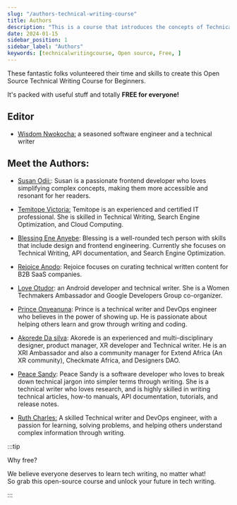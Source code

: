 ```yaml
---
slug: "/authors-technical-writing-course"
title: Authors
description: "This is a course that introduces the concepts of Technical writing to beginners"
date: 2024-01-15
sidebar_position: 1
sidebar_label: "Authors"
keywords: [technicalwritingcourse, Open source, Free, ]
---
```




These fantastic folks volunteered their time and skills to create this Open Source Technical Writing Course for Beginners.


It's packed with useful stuff and totally **FREE for everyone!**


## Editor


- [Wisdom Nwokocha:](https://www.linkedin.com/in/joklinztech) a seasoned software engineer and a technical writer


## Meet the Authors:


- [Susan Odii:](https://www.linkedin.com/in/susanodiifrontenddeveloper/): Susan is a passionate frontend developer who loves simplifying complex concepts, making them more accessible and resonant for her readers.


- [Temitope Victoria:](https://www.linkedin.com/in/temitope-victoria/) Temitope is an experienced and certified IT professional. She is skilled in Technical Writing, Search Engine Optimization, and Cloud Computing.


- [Blessing Ene Anyebe](https://www.linkedin.com/in/anyebe-blessing-ene-kwennb/): Blessing is a well-rounded tech person with skills that include design and frontend engineering. Currently she focuses on Technical Writing, API documentation, and Search Engine Optimization.


- [Rejoice Anodo](https://linktr.ee/rejoiceanodo): Rejoice focuses on curating technical written content for B2B SaaS companies.


- [Love Otudor](https://www.linkedin.com/in/loveotudor/): an Android developer and technical writer. She is a Women Techmakers Ambassador and Google Developers Group co-organizer.


- [Prince Onyeanuna](https://www.linkedin.com/in/prince-onyeanuna-607352246/): Prince is a technical writer and DevOps engineer who believes in the power of showing up. He is passionate about helping others learn and grow through writing and coding.


- [Akorede Da silva](https://www.linkedin.com/in/akorede-dasilva/): Akorede is an experienced and multi-disciplinary designer, product manager, XR developer and Technical writer. He is an XRI Ambassador and also a community manager for Extend Africa (An XR community), Checkmate Africa, and Designers DAO.


- [Peace Sandy](https://www.linkedin.com/in/peace-sandy-bb7a691b0/): Peace Sandy is a software developer who loves to break down technical jargon into simpler terms through writing. She is a technical writer who loves research, and is highly skilled in writing technical articles, how-to manuals, API documentation, tutorials, and release notes.


- [Ruth Charles:](https://www.linkedin.com/in/ruthycharles) A skilled Technical writer and DevOps engineer, with a passion for learning, solving problems, and helping others understand complex information through writing.


:::tip

Why free?

We believe everyone deserves to learn tech writing, no matter what!  
So grab this open-source course and unlock your future in tech writing.

:::

